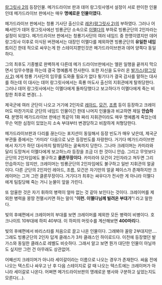 [[랑그릿사 2]]의 등장인물. 메가드라이브 판과 데어 랑그릿사엥서 설정이 서로 판이한 인물인데 메가드라이브 판에서는 매우 '''명예로운 인물이였다.'''

메가드라이브 판에서는 청룡 기사단 출신으로 [[레온(랑그릿사 2)]]의 부하였다. 그러나 어째서인가 데어 랑그릿사에선 빙룡군단 소속으로 [[이멜다]]의 부하로 빙룡군단의 2인자라는 설정이 되었다. 메가드라이브 판에서는 청룡기사단의 여러 네임드 중 한명이였지만 데어 랑그릿사 이후로 이식된 버젼에서는 대장인 이멜다를 제외하면 빙룡군단의 '''유일한 네임드'''이긴 한데 적으로 싸우는게 한 스테이지뿐인것은 메가드라이브판과 데어 양쪽다 동일하다. 

그의 최후도 기종별로 완벽하게 다른데 메가 드라이브판에서는 엘윈 일행을 끝까지 막으면서 임무수행을 하는데 결국 명예롭게 전사한다. 또한 자신을 도우러 온 [[발가스(랑그릿사 2)]] 에게 청룡 기사단의 임무를 도와줄 필요가 없다 튕기다가 결국 감사를 말하는 대사를 하는데 이 대사는 데어 랑그릿사에서는 흑룡 마도사 출신의 지휘관에게 탈취당한다. 그러나 데어 랑그릿사에서는 이멜다에게 돌파당했다고 보고하다가 이멜다에게 죽는 비참한 최후로 변경(...).

제국군에 여러 군단이 나오고 거기에 2인자로 [[레아드(랑그릿사 2)|레아드]], [[모건(랑그릿사 2)|모건]], [[조름]] 등이 등장하고 크레이머도 마찬가지로 군단의 네임드 인물이긴 한데 나머지 인물들과 비교하면 제일 '''안습하다'''. 분명히 메가드라이브 판에선 똑같이 1화 짜리 지휘관이라도 매우 명예롭게 죽었는데 무슨 억한 심정이 있었는지 소속 부대부터 변경당하고 비참하게 처형당한다.

메가드라이브판과 다리를 끊는다는 포지션이 동일해서 등장 빈도가 매우 낮은데, 제국군 부관들 중에서는 '카미라' 다음으로 낮은 등장빈도를 자랑한다. 거기다 메가드라이브판에서 자기가 하던 대사까지 탈취당하는 굴욕까지 당한다. 그나마 크레이머는 카미라와 달리 도망쳐서 이멜다에게 보고하느라 등장을 조금 더 한 것이니 안습. 그리고 무엇보다 군단의 2인자임에도 불구하고 '''클론무장이다'''. 카미라야 모건이 2인자라고 쳐두면 그리 안습하지는 않지만, 크레이머는 빙룡군단의 2인자임에도 불구하고 일반 지휘관의 얼굴이다. 다른 군단의 2인자인 레아드, 조름, 모건은 자기만의 얼굴 페이스가 존재하지만 크레이머는 그저 그런 클론무장이다. 거기다가 최후는 싸우다가 전사한 게 아니라 이멜다에게 팀킬당해 죽는 거니 눈물이 앞을 가린다.

또 암울한 것은 자기 휘하의 병력이 얼마 없는 것 같아 보인다는 것이다. 크레이머를 제외한 병력을 몽땅 전멸시키면 하는 말이 "'''이런. 이멜다님께 빌려온 부대가'''"! 라고 말한다.

빛의 후예편에서 크레이머의 부대를 보면 크레이머를 제외한 모든 병력이 비병이다. 호크나이트 10부대에 하피 40부대. 이 하피의 머릿수를 계산해보면 '''400마리'''다.

빛의 후예편에서 바리스타를 처음으로 끌고 나온 인물이다. 그래봐야 꼴랑 2부대지만…. 그래도 빙룡군단의 2인자 답게 클래스가 3차 클래스인 하이로드다. 이전에 등장했던 발가스와 동일한 클래스로 레벨도 비슷하다. 그래서 알고 보면 뭔가 대단한 인물이 아닐까도 싶지만 그런 건 아무래도 상관없어.

어째선지 크레이머가 아니라 세이갈이라는 이름으로 나오는 경우가 존재한다. 싸움 전에 나오는 텍스트나 싸우고 난 후 다음 스테이지로 갈 때 나오는 텍스트에는 크레이머가 아니라 세이갈로 나온다. 어쩌면 메가드라이브판의 명례로운 병사와 구분하고 싶었는지도 모른다(...).
